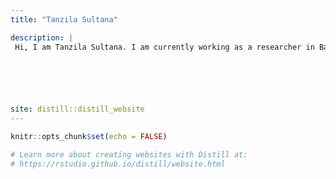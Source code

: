 ```yaml
---
title: "Tanzila Sultana"

description: |
 Hi, I am Tanzila Sultana. I am currently working as a researcher in Bangladesh Institute of Government and Management.
 





site: distill::distill_website
---
```


```r
knitr::opts_chunk$set(echo = FALSE)

# Learn more about creating websites with Distill at:
# https://rstudio.github.io/distill/website.html

```


